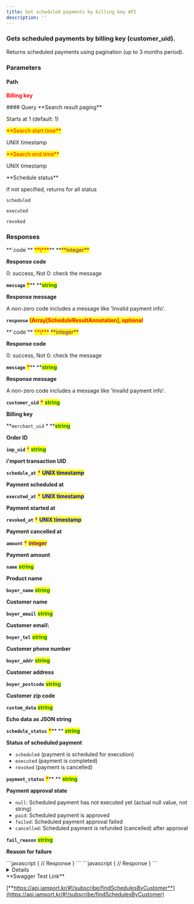 ```yaml
---
title: Get scheduled payments by billing key API
description: ''
---
```



### Gets scheduled payments by billing key (customer\_uid).

<Swagger method="get" path="/subscribe/payments/schedule/customers/{customer_uid}" baseUrl="https://api.iamport.kr" summary="Gets scheduled payments by billing key (customer_uid).">
<SwaggerDescription>
Returns scheduled payments using pagination (up to 3 months period).

</SwaggerDescription>

### Parameters

#### Path

<SwaggerParameter name="customer_uid" type="String" required="true">
<mark style="color:red;">

**Billing key**

</mark>

</SwaggerParameter>
#### Query

<SwaggerParameter name="page" type="integer">
**Search result paging**

Starts at 1 (default: 1)

</SwaggerParameter>
<SwaggerParameter name="from" type="integer" required="true">
<mark style="color:red;">**Search start time**</mark>

UNIX timestamp

</SwaggerParameter>
<SwaggerParameter name="to" type="integer" required="true">
<mark style="color:red;">**Search end time**</mark>

UNIX timestamp

</SwaggerParameter>
<SwaggerParameter name="schedule-status" type="String">
**Schedule status**

If not specified, returns for all status

`scheduled`

`executed`

`revoked`

</SwaggerParameter>

### Responses

<SwaggerResponse status="200: OK" description="Success">
<Tabs>
<Tab title="ScheduleResponse">
**`code`** <mark style="color:red;">**\***</mark>** **<mark style="color:purple;">**integer**</mark>

**Response code**

0: success, Not 0: check the message

**`message`** <mark style="color:red;">**\***</mark>** **<mark style="color:green;">**string**</mark>

**Response message**

A non-zero code includes a message like 'Invalid payment info'.

**`response`** <mark style="color:red;">**(Array\[ScheduleResultAnnotation], optional**</mark>

</Tab>
</Tabs>

<Tabs>
<Tab title="ScheduleResultAnnotation">
**`code`** <mark style="color:red;">**\***</mark> <mark style="color:purple;">**integer**</mark>

**Response code**

0: success, Not 0: check the message

**`message`** <mark style="color:red;">**\***</mark>** **<mark style="color:green;">**string**</mark>

**Response message**

A non-zero code includes a message like 'Invalid payment info'.

**`customer_uid`** <mark style="color:red;">**\***</mark> <mark style="color:green;">**string**</mark>

**Billing key**

**`merchant_uid`  \*  **<mark style="color:green;">**string**</mark>

**Order ID**

**`imp_uid`** <mark style="color:red;">\*</mark> <mark style="color:green;">**string**</mark>

**i'mport transaction UID**

**`schedule_at`**  <mark style="color:red;">**\***</mark>  <mark style="color:blue;">**UNIX timestamp**</mark>

**Payment scheduled at**

**`executed_at`** <mark style="color:red;">**\***</mark>  <mark style="color:blue;">**UNIX timestamp**</mark>

**Payment started at**

**`revoked_at`** <mark style="color:red;">**\***</mark>  <mark style="color:blue;">**UNIX timestamp**</mark>

**Payment cancelled at**

**`amount`** <mark style="color:red;">**\***</mark> <mark style="color:purple;">**integer**</mark>

**Payment amount**

**`name`**  <mark style="color:green;">**string**</mark>

**Product name**

**`buyer_name`**  <mark style="color:green;">**string**</mark>

**Customer name**

**`buyer_email`**  <mark style="color:green;">**string**</mark>

**Customer email**\

**`buyer_tel`**  <mark style="color:green;">**string**</mark>

**Customer phone number**

**`buyer_addr`**  <mark style="color:green;">**string**</mark>

**Customer address**

**`buyer_postcode`**  <mark style="color:green;">**string**</mark>

**Customer zip code**

**`custom_data`**  <mark style="color:green;">**string**</mark>

**Echo data as JSON string**

**`schedule_status`**  <mark style="color:red;">**\***</mark>** ** <mark style="color:green;">**string**</mark>

**Status of scheduled payment**

- `scheduled` (payment is scheduled for execution)
- `executed` (payment is completed)
- `revoked` (payment is cancelled)

**`payment_status`** <mark style="color:red;">**\***</mark>** ** <mark style="color:green;">**string**</mark>

**Payment approval state**

- `null`: Scheduled payment has not executed yet (actual null value, not string)
- `paid`: Scheduled payment is approved
- `failed`: Scheduled payment approval failed
- `cancelled`: Scheduled payment is refunded (cancelled) after approval

**`fail_reason`**  <mark style="color:green;">**string**</mark>

**Reason for failure**

</Tab>
</Tabs>

</SwaggerResponse>

<SwaggerResponse status="400: Bad Request" description="Invalid parameter">
```javascript
{
    // Response
}
```

</SwaggerResponse>

<SwaggerResponse status="401: Unauthorized" description="Missing or invalid access token">
```javascript
{
    // Response
}
```

</SwaggerResponse>

</Swagger>

<Details>
<p slot="summary">Response Model Schema</p>

```json
{
  "code": 0,
  "message": "string",
  "response": [
    {
      "customer_uid": "string",
      "merchant_uid": "string",
      "imp_uid": "string",
      "schedule_at": "0",
      "executed_at": "0",
      "revoked_at": "0",
      "amount": 0,
      "name": "string",
      "buyer_name": "string",
      "buyer_email": "string",
      "buyer_tel": "string",
      "buyer_addr": "string",
      "buyer_postcode": "string",
      "custom_data": "string",
      "schedule_status": "scheduled",
      "payment_status": "paid",
      "fail_reason": "string"
    }
  ]
}
```

</Details>

<Hint style="success">
**Swagger Test Link**

[**https://api.iamport.kr/#!/subscribe/findSchedulesByCustomer**](https://api.iamport.kr/#!/subscribe/findSchedulesByCustomer)

</Hint>
